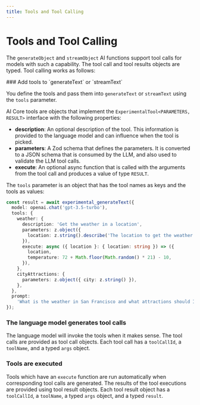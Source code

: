 ```yaml
---
title: Tools and Tool Calling
---
```



# Tools and Tool Calling

The `generateObject` and `streamObject` AI functions support tool calls for models with such a capability.
The tool call and tool results objects are typed.
Tool calling works as follows:

<Steps>
### Add tools to `generateText` or `streamText`

You define the tools and pass them into `generateText` or `streamText` using the `tools` parameter.

AI Core tools are objects that implement the `ExperimentalTool<PARAMETERS, RESULT>` interface with the following properties:

- **description**: An optional description of the tool. This information is provided to the language model and can influence when the tool is picked.
- **parameters**: A Zod schema that defines the parameters. It is converted to a JSON schema that is consumed by the LLM, and also used to validate the LLM tool calls.
- **execute**: An optional async function that is called with the arguments from the tool call and produces a value of type `RESULT`.

The `tools` parameter is an object that has the tool names as keys and the tools as values:

```ts {3-17}
const result = await experimental_generateText({
  model: openai.chat('gpt-3.5-turbo'),
  tools: {
    weather: {
      description: 'Get the weather in a location',
      parameters: z.object({
        location: z.string().describe('The location to get the weather for'),
      }),
      execute: async ({ location }: { location: string }) => ({
        location,
        temperature: 72 + Math.floor(Math.random() * 21) - 10,
      }),
    },
    cityAttractions: {
      parameters: z.object({ city: z.string() }),
    },
  },
  prompt:
    'What is the weather in San Francisco and what attractions should I visit?',
});
```

### The language model generates tool calls

The language model will invoke the tools when it makes sense.
The tool calls are provided as tool call objects.
Each tool call has a `toolCallId`, a `toolName`, and a typed `args` object.

### Tools are executed

Tools which have an `execute` function are run automatically when corresponding tool calls are generated.
The results of the tool executions are provided using tool result objects.
Each tool result object has a `toolCallId`, a `toolName`, a typed `args` object, and a typed `result`.

</Steps>
